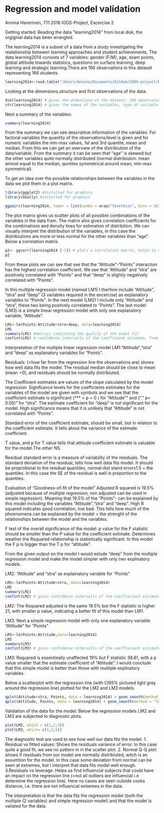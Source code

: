 # Regression and model validation
Annina Haverinen, 7.11.2018
IODS-Project, Excercise 2

Getting started: Reading the data "learning2014" from local disk, the orgiginal data has been wrangled.

The learning2014 is a subset of a data from a study investigating the  realationship between learning approaches and student achievements. The data learning2014 consists of  7 variables: gender (F/M), age, exam points, global attitude towards statistics, questions on surface learning, deep learning and strategic learning.There are 166 observations in this dataset representing 166 students. 
```r
learning2014<-read.table("/Users/Annina/Documents/GitHub/IODS-project/Data/learning2014.txt")
```
Looking at the dimensions,structure and first observations of the data.
```r
dim(learning2014) # gives the dimensions of the dataset: 166 observations of 7 variables.
str(learning2014) # gives the names of the variables, type of variable (factorial with number of levels, numeric or integer) and the first observations
```
Next a summary of the variables:
```r
summary(learning2014)
```
From the summary we can see descriptive information of the variables. For factoral variables the quantity of the observations/level is given and for numeric variables the min-max values, 1st and 3rd quantile, mean and median. From this we can get an overview of the distribiution of the data/variable. From the summary it can be seen that "age" is skewed but the other variables quite normally distributed (normal distribiuton: mean almost equal to the median, quntiles symmetrical around mean, min-max symmetrical).

To get an idea over the possible relationships between the variables in the data we plot them in a plot matrix. 
```r
library(ggplot2) #installed for graphics
library(GGally) #installed for graphics
```
```r
ggpairs(learning2014, lower = list(combo = wrap("facethist", bins = 20))) # plot matrix of the data
```
The plot matrix gives us scatter plots of all possible combinations of the variables in the data fram. The matrix also gives correlation coefficients for the combinations and density lines for estimation of distribition. We can visually interpret the distribution of the variables, in this case the distribiutions are more or less normal for the other variables than "age". Below a correlation matrix. 
```r
p2<- ggcorr(learning2014 [-1]) # plots a correlation matrix, helps to visualize the correlated variables in the data set 
p2
```
From these plots we can see that see that the "Attitude"-"Points" interaction has the highest correlation coefficient. We see that "Attitude" and "stra" are positively correlated with "Points" and that "deep" is slightly negatively correlated with "Points". 

In this multiple regression model (named LM1) I therfore include "Attitude", "stra" and "deep" (3 variables required in the excercise) as explanatory variables to "Points". In the next model (LM2) I include only "Attitude" and "stra", these two being positvely correlated to "Points". The last model (LM3) is a simple linear regression model with only one explanatory variable, "Attitude".  
```r
LM1<-lm(Points~Attitude+stra+deep, data=learning2014) 
LM1
summary(LM1) #metrics indicating the quality of the model fit 
confint(LM1) # confidence intervalls of the coefficient estimate, from this we can also tell if the coeffiecent estimates are significant in our model. 
```
Interpretation of the multiple linear regression model LM1:"Attitude","stra" and "deep" as explanatory variables for "Points". 

Residuals: (=how far from the regression line the observations are) shows how well data fits the model. The residual median should be close to mean (mean =0), and residuals should be normally distribiuted. 

The Coefficient estimates are values of the slope calculated by the model  regression. Signifcance levels for the coefficients estimates for the variables of the model are given with symbols and we see that the coefficient estimate is significant (*** = p = 0 ) for "Attitude"" and ("." p= 0.05)" for "stra". The estimate coefficient for "deep" is not significant for the model. High significance means that it is unlikely that "Attitude" is not correlated with "Points". 

Standard error of the coefficient estimate, should be small, but in relation to the coefficient estimate. It tells about the variance of the estimate coefficient. 

T value, and p for T value tells that attitude coefficient estimate is valuable for the model.The other NS. 

Residual standard error is a measure of variability of the residuals. The standard deviation of the residual, tells how well data fits model. It should be proprotional to the reisdual quantiles, normal dist stand errorx1.5 = the quantiles. In this case the SE of the residual is well in proportion to the quantiles.

Evaluation of "Goodness-of-fit of the model"
Adjusted R squared is 19.5% (adjusted because of multiple regression, non adjusted can be used in simple regression). Meaning that 19.5%  of the "Points"- can be explained by this model including the variables "Attitude","stra" and "deep". High R squared indicates qood correlation, low bad. This tells how much of the phoenomena can be explained by the model = the strenght of the relationships between the model and the variables.

F test of the overall significance of the model: p value for the F statistic should be smaller than the P value for the coefficient estimate. Determines weather the Rsquared relationship is statistically significant. In this model the F p is bigger than the T p for "attitude".

From the given output on the model I would exlude "deep" from the multiple regression model and make the model simpler with only two explinatory models. 

LM2: "Attitude" and "stra" as explainatory variable for "Points"
```r
LM2<-lm(Points~Attitude+stra, data=learning2014)
LM2
summary(LM2)
confint(LM2) # gives confidence intervalls of the coeffiecient estimate
```
LM2: The Rsquared adjusted is the same 19.5% but the F statistic is higher 21, with smaller p value, indicating a better fit of this model than LM1. 

LM3: Next a simple regression model with only one explanatory variable "Attitude" for "Points"
```r
LM3<-lm(Points~Attitude,data=learning2014)
LM3
summary(LM3)
confint(LM3) # gives confidence intervalls of the coeffiecient estimate
```
LM3: Rsquared is essentieally unaffected 19% but F statistic 38.61, with a p value smaller that the estimate coefficient of "Attitude". I would conclude that this simple model is better than those with multiple explinatory variables.

Below a scatterplot with the regression line (with CI95% pictured light grey around the regression line) plotted for the LM2 and LM3 models. 
```r
qplot(Attitude+stra, Points, data = learning2014) + geom_smooth(method = "lm")
qplot(Attitude, Points, data = learning2014) + geom_smooth(method = "lm")
```
Validation of the data for the model: Below the regression models LM2 and LM3 are subjected to diagnostic plots.
```r
plot(LM2, which = c(1,2,5))
plot(LM3, which= c(1,2,5))
```
The diagnostic test are used to see how well our data fits the model. 
1. Residual vs fitted values: Shows the residuals variance of error. In this case quite a good fit, we see no pattern in in the scatter plot. 
2. Normal Q-Q plot: shows if residuals from our model are normally distribiuted, witch is an assumtion for the model. In this case some deviation from normal can be seen at extremes, but I interpret that data fits model well enough.
3.Residuals vs leverage: Helps us find influencial subjects that could have an impact on the regression line (=not all outliers are influencial i.e determine the regression line). Here no cases are seen outside cooks distance, i.e. there are not influencial extremes in the data. 

The interpretation is that the data fits the regression model (both the multiple (2 variables) and simple regression model) and that the model is valiated for the data. 